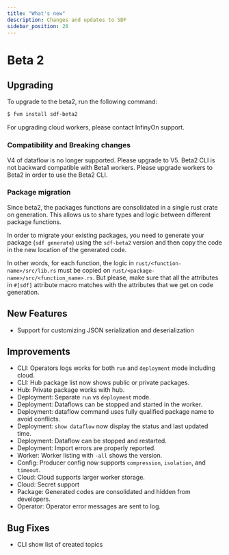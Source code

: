 ```yaml
---
title: "What's new"
description: Changes and updates to SDF
sidebar_position: 20
---
```


# Beta 2

## Upgrading 

To upgrade to the beta2, run the following command:

```bash
$ fvm install sdf-beta2
```

For upgrading cloud workers, please contact InfinyOn support. 

### Compatibility and Breaking changes

V4 of dataflow is no longer supported. Please upgrade to V5.
Beta2 CLI is not backward compatible with Beta1 workers.  Please upgrade workers to Beta2 in order to use the Beta2 CLI.

### Package migration

Since beta2, the packages functions are consolidated in a single rust crate on generation. This allows us to share types and logic between different package functions.

In order to migrate your existing packages, you need to generate your package (`sdf generate`) using the `sdf-beta2` version and then copy the code in the new location of the generated code.

In other words, for each function, the logic in `rust/<function-name>/src/lib.rs` must be copied on `rust/<package-name>/src/<function_name>.rs`. But please, make sure that all the attributes in `#[sdf]` attribute macro matches with the attributes that we get on code generation.



## New Features

- Support for customizing JSON serialization and deserialization

## Improvements

- CLI: Operators logs works for both `run` and `deployment` mode including cloud.
- CLI: Hub package list now shows public or private packages.
- Hub: Private package works with hub.
- Deployment: Separate `run` vs `deployment` mode.
- Deployment: Dataflows can be stopped and started in the worker.
- Deployment: dataflow command uses fully qualified package name to avoid conflicts.
- Deployment: `show dataflow` now display the status and last updated time.
- Deployment: Dataflow can be stopped and restarted.
- Deployment: Import errors are properly reported.
- Worker: Worker listing with `-all` shows the version.
- Config: Producer config now supports `compression`, `isolation`, and `timeout`.
- Cloud: Cloud supports larger worker storage.
- Cloud: Secret support
- Package: Generated codes are consolidated and hidden from developers.
- Operator: Operator error messages are sent to log. 

## Bug Fixes
- CLI show list of created topics

